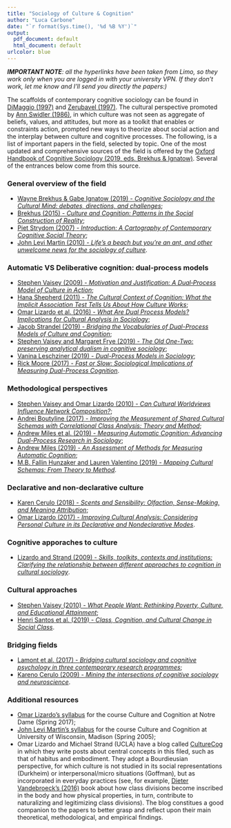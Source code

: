 ```yaml
---
title: "Sociology of Culture & Cognition"
author: "Luca Carbone"
date: "`r format(Sys.time(), '%d %B %Y')`"
output:
  pdf_document: default
  html_document: default
urlcolor: blue
---
```


***IMPORTANT NOTE****: all the hyperlinks have been taken from Limo, so they work only when you are logged in with your university VPN. If they don't work, let me know and I'll send you directly the papers:)*

The scaffolds of contemporary cognitive sociology can be found in [DiMaggio (1997)](https://www-annualreviews-org.kuleuven.ezproxy.kuleuven.be/doi/10.1146/annurev.soc.23.1.263) and [Zerubavel (1997)](https://www.hup.harvard.edu/catalog.php?isbn=9780674813908). The cultural perspective promoted by [Ann Swidler (1986)](https://www-jstor-org.kuleuven.ezproxy.kuleuven.be/stable/2095521?sid=primo&origin=crossref&seq=1#metadata_info_tab_contents), in which culture was not seen as aggregate of beliefs, values, and attitudes, but more as a toolkit that enables or constraints action, prompted new ways to theorize about social action and the interplay between culture and cognitive processes.
The following, is a list of important papers in the field, selected by topic. One of the most updated and comprehensive sources of the field is offered by the [Oxford Handbook of Cognitive Sociology (2019, eds. Brekhus & Ignatow)](https://www-oxfordhandbooks-com.kuleuven.ezproxy.kuleuven.be/view/10.1093/oxfordhb/9780190273385.001.0001/oxfordhb-9780190273385). Several of the entrances below come from this source.

### General overview of the field
* [Wayne Brekhus & Gabe Ignatow (2019) - *Cognitive Sociology and the Cultural Mind: debates, directions, and challenges*](https://www-oxfordhandbooks-com.kuleuven.ezproxy.kuleuven.be/view/10.1093/oxfordhb/9780190273385.001.0001/oxfordhb-9780190273385-e-1);
* [Brekhus (2015) - *Culture and Cognition: Patterns in the Social Construction of Reality*](https://www.wiley.com/en-be/Culture+and+Cognition%3A+Patterns+in+the+Social+Construction+of+Reality-p-9780745671765);
* [Piet Strydom (2007) - *Introduction: A Cartography of Contemporary Cognitive Social Theory*](https://journals.sagepub.com/doi/abs/10.1177/1368431007080699);
* [John Levi Martin (2010) - *Life's a beach but you’re an ant, and other unwelcome news for the sociology of culture*](https://www-sciencedirect-com.kuleuven.ezproxy.kuleuven.be/science/article/pii/S0304422X09000618).

### Automatic VS Deliberative cognition: dual-process models
* [Stephen Vaisey (2009) - *Motivation and Justification: A Dual‐Process Model of Culture in Action*](https://www-jstor-org.kuleuven.ezproxy.kuleuven.be/stable/10.1086/597179?seq=1#metadata_info_tab_contents);
* [Hana Shepherd (2011) - *The Cultural Context of Cognition: What the Implicit Association Test Tells Us About How Culture Works*](https://www-jstor-org.kuleuven.ezproxy.kuleuven.be/stable/23027284?seq=1#metadata_info_tab_contents);
* [Omar Lizardo et al. (2016) - *What Are Dual Process Models? Implications for Cultural Analysis in Sociology*](https://journals-sagepub-com.kuleuven.ezproxy.kuleuven.be/doi/full/10.1177/0735275116675900);
* [Jacob Strandel (2019) - *Bridging the Vocabularies of Dual-Process Models of Culture and Cognition*](https://www-oxfordhandbooks-com.kuleuven.ezproxy.kuleuven.be/view/10.1093/oxfordhb/9780190273385.001.0001/oxfordhb-9780190273385-e-11);
* [Stephen Vaisey and Margaret Frye (2019) - *The Old One-Two: preserving analytical dualism in cognitive sociology*](https://www-oxfordhandbooks-com.kuleuven.ezproxy.kuleuven.be/view/10.1093/oxfordhb/9780190273385.001.0001/oxfordhb-9780190273385-e-6);
* [Vanina Leschziner (2019) - *Dual-Process Models in Sociology*](https://www-oxfordhandbooks-com.kuleuven.ezproxy.kuleuven.be/view/10.1093/oxfordhb/9780190273385.001.0001/oxfordhb-9780190273385-e-10);
* [Rick Moore (2017) - *Fast or Slow: Sociological Implications of Measuring Dual-Process Cognition*](https://search-proquest-com.kuleuven.ezproxy.kuleuven.be/docview/1874199025?rfr_id=info%3Axri%2Fsid%3Aprimo).

### Methodological perspectives
* [Stephen Vaisey and Omar Lizardo (2010) - *Can Cultural Worldviews Influence Network Composition?*](https://academic-oup-com.kuleuven.ezproxy.kuleuven.be/sf/article/88/4/1595/1895191);
* [Andrei Boutyline (2017) - *Improving the Measurement of Shared Cultural Schemas with Correlational Class Analysis: Theory and Method*](https://www.sociologicalscience.com/articles-v4-15-353/);
* [Andrew Miles et al. (2019) - *Measuring Automatic Cognition: Advancing Dual-Process Research in Sociology*](https://journals-sagepub-com.kuleuven.ezproxy.kuleuven.be/doi/full/10.1177/0003122419832497);
* [Andrew Miles (2019) - *An Assessment of Methods for Measuring Automatic Cognition*](https://www-oxfordhandbooks-com.kuleuven.ezproxy.kuleuven.be/view/10.1093/oxfordhb/9780190273385.001.0001/oxfordhb-9780190273385-e-19);
* [M.B. Fallin Hunzaker and Lauren Valentino (2019) - *Mapping Cultural Schemas: From Theory to Method*](https://journals-sagepub-com.kuleuven.ezproxy.kuleuven.be/doi/full/10.1177/0003122419875638).

### Declarative and non-declarative culture
* [Karen Cerulo (2018) - *Scents and Sensibility: Olfaction, Sense-Making, and Meaning Attribution*](https://journals-sagepub-com.kuleuven.ezproxy.kuleuven.be/doi/full/10.1177/0003122418759679);
* [Omar Lizardo (2017) - *Improving Cultural Analysis: Considering Personal Culture in its Declarative and Nondeclarative Modes*](https://journals-sagepub-com.kuleuven.ezproxy.kuleuven.be/doi/full/10.1177/0003122416675175).

### Cognitive apporaches to culture
* [Lizardo and Strand (2009) - *Skills, toolkits, contexts and institutions: Clarifying the relationship between different approaches to cognition in cultural sociology*](https://www-sciencedirect-com.kuleuven.ezproxy.kuleuven.be/science/article/pii/S0304422X09000606).

### Cultural approaches
* [Stephen Vaisey (2010) - *What People Want: Rethinking Poverty, Culture, and Educational Attainment*](https://journals-sagepub-com.kuleuven.ezproxy.kuleuven.be/doi/abs/10.1177/0002716209357146);
* [Henri Santos et al. (2019) - *Class, Cognition, and Cultural Change in Social Class*](https://www-oxfordhandbooks-com.kuleuven.ezproxy.kuleuven.be/view/10.1093/oxfordhb/9780190273385.001.0001/oxfordhb-9780190273385-e-15).

### Bridging fields
* [Lamont et al. (2017) - *Bridging cultural sociology and cognitive psychology in three contemporary research programmes*](https://www-nature-com.kuleuven.ezproxy.kuleuven.be/articles/s41562-017-0242-y);
* [Kareno Cerulo (2009) - *Mining the intersections of cognitive sociology and neuroscience*](https://www-sciencedirect-com.kuleuven.ezproxy.kuleuven.be/science/article/pii/S0304422X0900062X).

### Additional resources
* [Omar Lizardo's syllabus](https://docs.google.com/document/d/e/2PACX-1vSfYxPJcm-gXaFIBLr0RHkpAuYcRMHxMpVkIOehoU_5eGYrHt_nMoU0qStJjrfWGXmU8UAlN-GLckYe/pub) for the course Culture and Cognition at Notre Dame (Spring 2017);
* [John Levi Martin's syllabus](http://home.uchicago.edu/~jlmartin/901%20syllabus.pdf) for the course Culture and Cognition at University of Wisconsin, Madison (Spring 2005);
* Omar Lizardo and Michael Strand (UCLA) have a blog called [CultureCog](https://culturecog.blog) in which they write posts about central concepts in this filed, such as that of habitus and embodiment. They adopt a Bourdieusian perspective, for which culture is not studied in its social representations (Durkheim) or interpersonal/micro situations (Goffman), but as incorporated in everyday practices (see, for example, [Dieter Vandebroeck's (2016)](https://www.routledge.com/Distinctions-in-the-Flesh-Social-Class-and-the-Embodiment-of-Inequality/Vandebroeck/p/book/9781138123557) book about how class divisions become inscribed in the body and how physical properties, in turn, contribute to naturalizing and legitimizing class divisions). The blog constitues a good companion to the papers to better grasp and reflect upon their main theoretical, methodological, and empirical findings.

